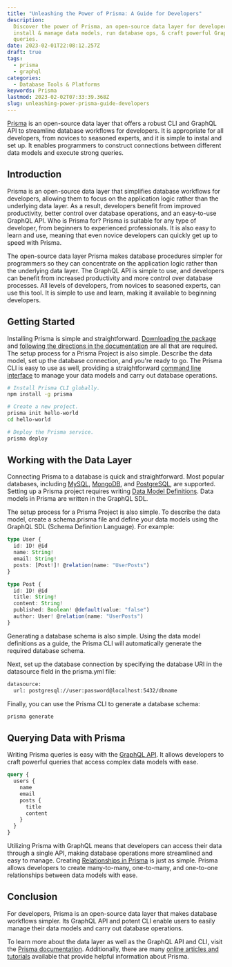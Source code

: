 ```yaml
---
title: "Unleashing the Power of Prisma: A Guide for Developers"
description:
  Discover the power of Prisma, an open-source data layer for developers. Easily
  install & manage data models, run database ops, & craft powerful GraphQL
  queries.
date: 2023-02-01T22:08:12.257Z
draft: true
tags:
  - prisma
  - graphql
categories:
  - Database Tools & Platforms
keywords: Prisma
lastmod: 2023-02-02T07:33:39.368Z
slug: unleashing-power-prisma-guide-developers
---
```


[Prisma](https://www.prisma.io/) is an open-source data layer that offers a robust CLI and GraphQL API to streamline database workflows for developers. It is appropriate for all developers, from novices to seasoned experts, and it is simple to instal and set up. It enables programmers to construct connections between different data models and execute strong queries.

## Introduction

Prisma is an open-source data layer that simplifies database workflows for developers, allowing them to focus on the application logic rather than the underlying data layer. As a result, developers benefit from improved productivity, better control over database operations, and an easy-to-use GraphQL API. Who is Prisma for? Prisma is suitable for any type of developer, from beginners to experienced professionals. It is also easy to learn and use, meaning that even novice developers can quickly get up to speed with Prisma.

The open-source data layer Prisma makes database procedures simpler for programmers so they can concentrate on the application logic rather than the underlying data layer. The GraphQL API is simple to use, and developers can benefit from increased productivity and more control over database processes. All levels of developers, from novices to seasoned experts, can use this tool. It is simple to use and learn, making it available to beginning developers.

## Getting Started

Installing Prisma is simple and straightforward. [Downloading the package](https://www.prisma.io/docs/getting-started/quickstart#1-create-typescript-project-and-set-up-prisma) and [following the directions in the documentation](https://www.prisma.io/docs/getting-started) are all that are required. The setup process for a Prisma Project is also simple. Describe the data model, set up the database connection, and you're ready to go. The Prisma CLI is easy to use as well, providing a straightforward [command line interface](https://www.prisma.io/docs/reference/api-reference/command-reference) to manage your data models and carry out database operations.

```bash
# Install Prisma CLI globally.
npm install -g prisma

# Create a new project.
prisma init hello-world
cd hello-world

# Deploy the Prisma service.
prisma deploy
```

## Working with the Data Layer

Connecting Prisma to a database is quick and straightforward. Most popular databases, including [MySQL](https://www.prisma.io/docs/concepts/database-connectors/mysql), [MongoDB](https://www.prisma.io/docs/concepts/database-connectors/mongodb), and [PostgreSQL](https://www.prisma.io/docs/concepts/database-connectors/postgresql), are supported. Setting up a Prisma project requires writing [Data Model Definitions](https://www.prisma.io/docs/concepts/components/prisma-schema/data-model). Data models in Prisma are written in the GraphQL SDL.

The setup process for a Prisma Project is also simple. To describe the data model, create a schema.prisma file and define your data models using the GraphQL SDL (Schema Definition Language). For example:

```ts
type User {
  id: ID! @id
  name: String!
  email: String!
  posts: [Post!]! @relation(name: "UserPosts")
}

type Post {
  id: ID! @id
  title: String!
  content: String!
  published: Boolean! @default(value: "false")
  author: User! @relation(name: "UserPosts")
}

```

Generating a database schema is also simple. Using the data model definitions as a guide, the Prisma CLI will automatically generate the required database schema.

Next, set up the database connection by specifying the database URI in the datasource field in the prisma.yml file:

```bash
datasource:
  url: postgresql://user:password@localhost:5432/dbname
```

Finally, you can use the Prisma CLI to generate a database schema:

```bash
prisma generate
```

## Querying Data with Prisma

Writing Prisma queries is easy with the [GraphQL API](https://www.prisma.io/docs/concepts/overview/prisma-in-your-stack/graphql). It allows developers to craft powerful queries that access complex data models with ease.

```graphql
query {
  users {
    name
    email
    posts {
      title
      content
    }
  }
}
```

Utilizing Prisma with GraphQL means that developers can access their data through a single API, making database operations more streamlined and easy to manage. Creating [Relationships in Prisma](https://www.prisma.io/docs/concepts/components/prisma-schema/relations) is just as simple. Prisma allows developers to create many-to-many, one-to-many, and one-to-one relationships between data models with ease.

## Conclusion

For developers, Prisma is an open-source data layer that makes database workflows simpler. Its GraphQL API and potent CLI enable users to easily manage their data models and carry out database operations.

To learn more about the data layer as well as the GraphQL API and CLI, visit the [Prisma documentation](https://www.prisma.io/docs/). Additionally, there are many [online articles and tutorials](https://www.prisma.io/blog/) available that provide helpful information about Prisma.
